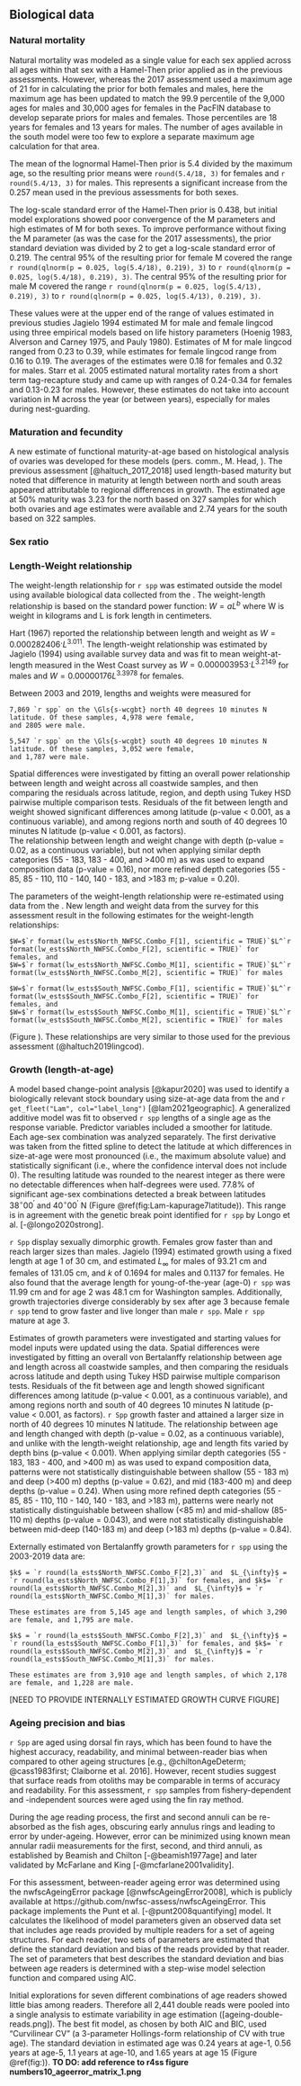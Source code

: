 ## Biological data {#biology}

### Natural mortality

Natural mortality was modeled as a single value for each sex applied across 
all ages within that sex with a Hamel-Then prior applied as in the previous assessments.
However, whereas the 2017 assessment used a maximum age of 21 for in calculating the prior
for both females and males, here the maximum age has been updated to match the 
99.9 percentile of the 9,000 ages for males and 30,000 ages for females in the 
PacFIN database to develop separate priors for males and females. 
Those percentiles are 18 years for females and 13 years for males. 
The number of ages available in the south model were
too few to explore a separate maximum age calculation for that area.

The mean of the lognormal Hamel-Then prior is 5.4 divided by the maximum age, 
so the resulting prior means were `round(5.4/18, 3)` for females 
and `r round(5.4/13, 3)` for males.
This represents a significant increase from the 0.257 mean used in the previous
assessments for both sexes.

The log-scale standard error of the Hamel-Then prior is 0.438, but initial model
explorations showed poor convergence of the M parameters and high estimates of M
for both sexes. To improve performance without fixing the M parameter
(as was the case for the 2017 assessments), the prior standard 
deviation was divided by 2 to get a log-scale standard error of 0.219. 
The central 95% of the resulting prior for female M covered the range 
`r round(qlnorm(p = 0.025, log(5.4/18),	0.219), 3)` to 
`r round(qlnorm(p = 0.025, log(5.4/18),	0.219), 3)`. 
The central 95% of the resulting prior for male M covered the range 
`r round(qlnorm(p = 0.025, log(5.4/13),	0.219), 3)` to 
`r round(qlnorm(p = 0.025, log(5.4/13),	0.219), 3)`. 

These values were at the upper end of the range of values estimated in previous studies
Jagielo 1994 estimated M for male and female lingcod using three empirical 
models based on life history parameters (Hoenig 1983, Alverson and Carney 1975, 
and Pauly 1980). Estimates of M for male lingcod ranged from 0.23 to 0.39, 
while estimates for female lingcod range from 0.16 to 0.19. The averages of 
the estimates were 0.18 for females and 0.32 for males. 
Starr et al. 2005 estimated natural mortality rates from a short term 
tag-recapture study and came up with ranges of 0.24-0.34 for females and 
0.13-0.23 for males. However, these estimates do not take into account 
variation in M across the year (or between years), especially for males 
during nest-guarding.

### Maturation and fecundity

A new estimate of functional maturity-at-age 
based on histological analysis of ovaries was developed for these models 
(pers. comm., M. Head, \gls{nwfsc}). The previous assessment 
[@haltuch_2017_2018] used length-based maturity but noted that difference in 
maturity at length between north and south areas appeared attributable
to regional differences in growth.
The estimated age at 50% maturity was 3.23 for the north based on 
327 samples for which both ovaries and age estimates were available
and 2.74 years for the south based on 322 samples.

<!--*TODO: reference r4ss figure bio6_maturity.png and/or figures from M. Head]-->

### Sex ratio


### Length-Weight relationship

The weight-length relationship for `r spp` was estimated outside the model 
using available biological data collected from the \Gls{s-wcgbt}. 
The weight-length relationship is based on the standard power function: $W = aL^b$
where W is weight in kilograms and L is fork length in centimeters. 

Hart (1967) reported the relationship between length and weight as $W = 0.000282406·L^{3.011}$. The length-weight relationship was estimated by Jagielo (1994) using available survey data and was fit to mean weight-at-length measured in the West Coast survey as $W = 0.000003953·L^{3.2149}$ for males and $W = 0.00000176 L^{3.3978}$ for females. 

Between 2003 and 2019, lengths and weights were measured for 
```asis
7,869 `r spp` on the \Gls{s-wcgbt} north 40 degrees 10 minutes N latitude. Of these samples, 4,978 were female,
and 2805 were male. 
```
```asis
5,547 `r spp` on the \Gls{s-wcgbt} south 40 degrees 10 minutes N latitude. Of these samples, 3,052 were female,
and 1,787 were male. 
```

Spatial differences were investigated by fitting an overall power 
relationship between length and weight across all coastwide samples, and then comparing the residuals 
across latitude, region, and depth using Tukey HSD pairwise multiple 
comparison tests. Residuals of the fit between length and weight showed 
significant differences among latitude (p-value < 0.001, as a continuous variable), and 
among regions north and south of 40 degrees 10 minutes N latitude (p-value < 0.001, as factors).  
The relationship between length and weight change with depth (p-value = 0.02, as a continuous variable), 
but not when applying similar depth categories (55 - 183, 183 - 400, and >400 m) as was used to expand composition data (p-value = 0.16), nor more refined depth categories 
(55 - 85, 85 - 110, 110 - 140, 140 - 183, and >183 m; p-value = 0.20). 

The parameters of the weight-length relationship were re-estimated using data from 
the \Gls{s-wcgbt}. New length and weight data from the survey for this assessment result in the 
following estimates for the weight-length relationships: 

```asis
$W=$`r format(lw_ests$North_NWFSC.Combo_F[1], scientific = TRUE)`$L^`r format(lw_ests$North_NWFSC.Combo_F[2], scientific = TRUE)` for females, and 
$W=$`r format(lw_ests$North_NWFSC.Combo_M[1], scientific = TRUE)`$L^`r format(lw_ests$North_NWFSC.Combo_M[2], scientific = TRUE)` for males 
```
```asis
$W=$`r format(lw_ests$South_NWFSC.Combo_F[1], scientific = TRUE)`$L^`r format(lw_ests$South_NWFSC.Combo_F[2], scientific = TRUE)` for females, and 
$W=$`r format(lw_ests$South_NWFSC.Combo_M[1], scientific = TRUE)`$L^`r format(lw_ests$South_NWFSC.Combo_M[2], scientific = TRUE)` for males 
```
(Figure \ref{fig:len-weight}). These relationships are very similar to those used for the previous assessment (@haltuch2019lingcod).


### Growth (length-at-age)

A model based change-point analysis [@kapur2020]
was used to identify a biologically relevant stock boundary using size-at-age data
from the \gls{s-wcgbt} and `r get_fleet("Lam", col="label_long")` [@lam2021geographic].
A generalized additive model was fit to
observed `r spp` lengths of a single age as the response variable.
Predictor variables included a smoother for latitude.
Each age-sex combination was analyzed separately.
The first derivative was taken from the fitted spline
to detect the latitude at which differences in size-at-age were most pronounced
(i.e., the maximum absolute value) and
statistically significant
(i.e., where the confidence interval does not include 0).
The resulting latitude was rounded to the nearest integer
as there were no detectable differences when half-degrees were used.
77.8\% of significant age-sex combinations detected a break between latitudes
$38^\circ 00^\prime$ and $40^\circ 00^\prime$ N
(Figure \@ref(fig:Lam-kapurage7latitude)).
This range is in agreement with the genetic break point identified for
`r spp` by Longo et al. [-@longo2020strong].

`r Spp` display sexually dimorphic growth.
Females grow faster than and reach larger sizes than males.
Jagielo (1994) estimated growth using a fixed length at age 1 of 30 cm,
and estimated $L_{\infty}$ for males of 93.21 cm and females of 131.05 cm,
and $k$ of 0.1694 for males and 0.1137 for females.
He also found that the average length for young-of-the-year (age-0)
`r spp` was 11.99 cm and for age 2 was 48.1 cm for Washington samples.
Additionally, growth trajectories diverge considerably by sex after age 3
because female `r spp` tend to grow faster and live longer than male `r spp`.
Male `r spp` mature at age 3.

Estimates of growth parameters were investigated and starting values for model inputs were updated using the \Gls{s-wcgbt} data. Spatial differences were investigated by fitting an overall von Bertalanffy relationship between age and length across all coastwide samples, and then comparing the residuals across latitude and depth using Tukey HSD pairwise multiple comparison tests. Residuals of the fit between age and length showed significant differences among latitude (p-value < 0.001, as a continuous variable), and among regions north and south of 40 degrees 10 minutes N latitude (p-value < 0.001, as factors). `r Spp` 
growth faster and attained a larger size in north of 40 degrees 10 minutes N latitude. 
The relationship between age and length changed with depth (p-value = 0.02, as a continuous 
variable), and unlike with the length-weight relationship, age and length fits varied by
depth bins (p-value < 0.001). When applying similar depth categories (55 - 183, 183 - 400, and >400 m) as was used to expand composition data, patterns were not statistically distinguishable between shallow (55 - 183 m) and deep (>400 m) depths (p-value = 0.62), and mid (183-400 m) and deep depths (p-value = 0.24). When using more refined depth categories (55 - 85, 85 - 110, 110 - 140, 140 - 183, and >183 m), 
patterns were nearly not statistically distinguishable between shallow (<85 m) and 
mid-shallow (85-110 m) depths (p-value = 0.043), and were not statistically distinguishable 
between mid-deep (140-183 m) and deep (>183 m) depths (p-value = 0.84).

Externally estimated von Bertalanffy growth parameters for `r spp` using the 2003-2019 \Gls{s-wcgbt} data are:
```asis
$k$ = `r round(la_ests$North_NWFSC.Combo_F[2],3)` and  $L_{\infty}$ = `r round(la_ests$North_NWFSC.Combo_F[1],3)` for females, and $k$= `r  round(la_ests$North_NWFSC.Combo_M[2],3)` and  $L_{\infty}$ = `r round(la_ests$North_NWFSC.Combo_M[1],3)` for males. 

These estimates are from 5,145 age and length samples, of which 3,290 are female, and 1,795 are male.
```
```asis
$k$ = `r round(la_ests$South_NWFSC.Combo_F[2],3)` and  $L_{\infty}$ = `r round(la_ests$South_NWFSC.Combo_F[1],3)` for females, and $k$= `r  round(la_ests$South_NWFSC.Combo_M[2],3)` and  $L_{\infty}$ = `r round(la_ests$South_NWFSC.Combo_M[1],3)` for males. 

These estimates are from 3,910 age and length samples, of which 2,178 are female, and 1,228 are male.
```

[NEED TO PROVIDE INTERNALLY ESTIMATED GROWTH CURVE FIGURE]


### Ageing precision and bias

`r Spp` are aged using dorsal fin rays,
which has been found to have the highest
accuracy,
readability,
and minimal between-reader bias when compared to other ageing structures
[e.g., @chiltonAgeDeterm; @cass1983first; Claiborne et al. 2016].
However, recent studies suggest that surface reads from otoliths may be
comparable in terms of accuracy and readability.
For  this assessment, `r spp` samples from
fishery-dependent and -independent sources were aged using the fin ray method.

During the age reading process,
the first and second annuli can be re-absorbed as the fish ages,
obscuring early annulus rings and leading to error by under-ageing.
However, error can be minimized using known mean annular radii measurements
for the first, second, and third annuli, as established by
Beamish and Chilton [-@beamish1977age] and
later validated by
McFarlane and King [-@mcfarlane2001validity].

For this assessment,
between-reader ageing error was determined using the nwfscAgeingError package [@nwfscAgeingError2008],
which is publicly available at https://github.com/nwfsc-assess/nwfscAgeingError.
This package implements the Punt et al. [-@punt2008quantifying] model.
It calculates the likelihood of model parameters given an observed data set
that includes age reads provided by multiple readers for a set of ageing structures.
For each reader, two sets of parameters are estimated that define
the standard deviation and bias of the reads provided by that reader.
The set of parameters that best describes the standard deviation and bias between age readers
is determined with a step-wise model selection function and compared using AIC.

Initial explorations for seven different combinations of age readers showed little 
bias among readers. Therefore all 2,441 double reads were pooled 
into a single analysis to estimate variability in age estimation 
(\ref{fig:ageing-double-reads}[ageing-double-reads.png]). The best fit model,
as chosen by both AIC and BIC, used "Curvilinear CV" (a 3-parameter Hollings-form
relationship of CV with true age). The standard deviation in estimated age was 0.24 years
at age-1, 0.56 years at age-5, 1.1 years at age-10, and 1.65 years at age 15 
(Figure \@ref(fig:)).
**TO DO: add reference to r4ss figure numbers10_ageerror_matrix_1.png**

